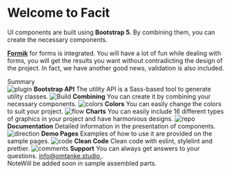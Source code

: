 
<Meta title='Introduction' />

<style>
	{`
  .subheading {
    --mediumdark: '#999999';
    font-weight: 900;
    font-size: 13px;
    color: #999;
    letter-spacing: 6px;
    line-height: 24px;
    text-transform: uppercase;
    margin-bottom: 12px;
    margin-top: 40px;
  }

  .link-list {
    display: grid;
    grid-template-columns: 1fr;
    grid-template-rows: 1fr 1fr;
    row-gap: 10px;
  }

  @media (min-width: 620px) {
    .link-list {
      row-gap: 20px;
      column-gap: 20px;
      grid-template-columns: 1fr 1fr;
    }
  }

  @media all and (-ms-high-contrast:none) {
  .link-list {
      display: -ms-grid;
      -ms-grid-columns: 1fr 1fr;
      -ms-grid-rows: 1fr 1fr;
    }
  }

  .link-item {
    display: block;
    padding: 20px 30px 20px 15px;
    border: 1px solid #00000010;
    border-radius: 5px;
    transition: background 150ms ease-out, border 150ms ease-out, transform 150ms ease-out;
    color: #333333;
    display: flex;
    align-items: flex-start;
  }

  .link-item:hover {
    border-color: #1EA7FD50;
    transform: translate3d(0, -3px, 0);
    box-shadow: rgba(0, 0, 0, 0.08) 0 3px 10px 0;
  }

  .link-item:active {
    border-color: #1EA7FD;
    transform: translate3d(0, 0, 0);
  }

  .link-item strong {
    font-weight: 700;
    display: block;
    margin-bottom: 2px;
  }

  .link-item img {
    height: 40px;
    width: 40px;
    margin-right: 15px;
    flex: none;
  }

  .link-item span {
    font-size: 14px;
    line-height: 20px;
  }

  .tip {
    display: inline-block;
    border-radius: 1em;
    font-size: 11px;
    line-height: 12px;
    font-weight: 700;
    background: #E7FDD8;
    color: #66BF3C;
    padding: 4px 12px;
    margin-right: 10px;
    vertical-align: top;
  }

  .tip-wrapper {
    font-size: 13px;
    line-height: 20px;
    margin-top: 40px;
    margin-bottom: 40px;
  }

  .tip-wrapper code {
    font-size: 12px;
    display: inline-block;
  }


  `}
</style>

# Welcome to Facit

UI components are built using **Bootstrap 5**. By combining them, you can create the necessary components.

[**Formik**](https://formik.org/docs/overview) for forms is integrated. You will have a lot of fun while dealing with forms, you will get the results you want without contradicting the design of the project.
In fact, we have another good news, validation is also included.

<div className='subheading'>Summary</div>

<div className='link-list'>
	<span className='link-item'>
		<img src={Plugin} alt='plugin' />
		<span>
			<strong>Bootstrap API</strong>
			The utility API is a Sass-based tool to generate utility classes.
		</span>
	</span>
	<span className='link-item'>
		<img src={StackAlt} alt='Build' />
		<span>
			<strong>Combining</strong>
			You can create it by combining your necessary components.
		</span>
	</span>
	<span className='link-item'>
		<img src={Colors} alt='colors' />
		<span>
			<strong>Colors</strong>
			You can easily change the colors to suit your project.
		</span>
	</span>
	<span className='link-item'>
		<img src={Flow} alt='flow' />
		<span>
			<strong>Charts</strong>
			You can easily include 16 different types of graphics in your project and have harmonious
			designs.
		</span>
	</span>
	<span className='link-item'>
		<img src={Repo} alt='repo' />
		<span>
			<strong>Documentation</strong>
			Detailed information in the presentation of components.
		</span>
	</span>
	<span className='link-item'>
		<img src={Direction} alt='direction' />
		<span>
			<strong>Demo Pages</strong>
			Examples of how to use it are provided on the sample pages.
		</span>
	</span>
	<span className='link-item'>
		<img src={Code} alt='code' />
		<span>
			<strong>Clean Code</strong>
			Clean code with eslint, stylelint and prettier.
		</span>
	</span>
	<span className='link-item'>
		<img src={Comments} alt='comments' />
		<span>
			<strong>Support</strong>
			You can always get answers to your questions. <a href='mailto:info@omtanke.studio'>
				info@omtanke.studio
			</a>.
		</span>
	</span>
</div>

<div className='tip-wrapper'>
	<span className='tip'>Note</span>Will be added soon in sample assembled parts.
</div>
